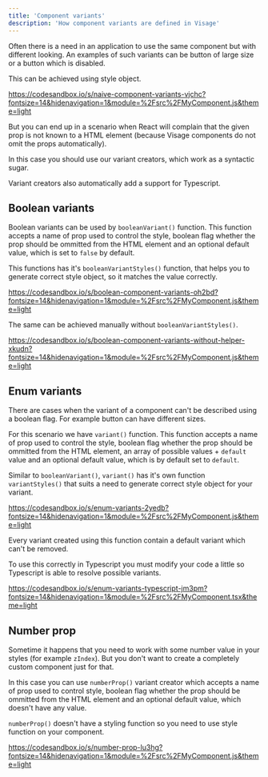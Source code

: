 ```yaml
---
title: 'Component variants'
description: 'How component variants are defined in Visage'
---
```


Often there is a need in an application to use the same component but with different looking. An examples of such variants can be button of large size or a button which is disabled.

This can be achieved using style object.

https://codesandbox.io/s/naive-component-variants-vjchc?fontsize=14&hidenavigation=1&module=%2Fsrc%2FMyComponent.js&theme=light

But you can end up in a scenario when React will complain that the given prop is not known to a HTML element (because Visage components do not omit the props automatically).

In this case you should use our variant creators, which work as a syntactic sugar.

<Message status="info">
  Variant creators also automatically add a support for Typescript.
</Message>

## Boolean variants

Boolean variants can be used by `booleanVariant()` function. This function accepts a name of prop used to control the style, boolean flag whether the prop should be ommitted from the HTML element and an optional default value, which is set to `false` by default.

This functions has it&apos;s `booleanVariantStyles()` function, that helps you to generate correct style object, so it matches the value correctly.

https://codesandbox.io/s/boolean-component-variants-oh2bd?fontsize=14&hidenavigation=1&module=%2Fsrc%2FMyComponent.js&theme=light

The same can be achieved manually without `booleanVariantStyles()`.

https://codesandbox.io/s/boolean-component-variants-without-helper-xkudn?fontsize=14&hidenavigation=1&module=%2Fsrc%2FMyComponent.js&theme=light

## Enum variants

There are cases when the variant of a component can&apos;t be described using a boolean flag. For example button can have different sizes.

For this scenario we have `variant()` function. This function accepts a name of prop used to control the style, boolean flag whether the prop should be ommitted from the HTML element, an array of possible values + `default` value and an optional default value, which is by default set to `default`.

Similar to `booleanVariant()`, `variant()` has it&apos;s own function `variantStyles()` that suits a need to generate correct style object for your variant.

https://codesandbox.io/s/enum-variants-2yedb?fontsize=14&hidenavigation=1&module=%2Fsrc%2FMyComponent.js&theme=light

<Message status="info">
  Every variant created using this function contain a default variant which
  can&apos;t be removed.
</Message>

To use this correctly in Typescript you must modify your code a little so Typescript is able to resolve possible variants.

https://codesandbox.io/s/enum-variants-typescript-jm3pm?fontsize=14&hidenavigation=1&module=%2Fsrc%2FMyComponent.tsx&theme=light

## Number prop

Sometime it happens that you need to work with some number value in your styles (for example `zIndex`). But you don&apos;t want to create a completely custom component just for that.

In this case you can use `numberProp()` variant creator which accepts a name of prop used to control style, boolean flag whether the prop should be ommitted from the HTML element and an optional default value, which doesn&apos;t have any value.

`numberProp()` doesn&apos;t have a styling function so you need to use style function on your component.

https://codesandbox.io/s/number-prop-lu3hg?fontsize=14&hidenavigation=1&module=%2Fsrc%2FMyComponent.js&theme=light
